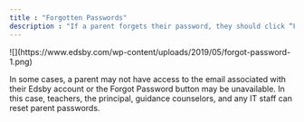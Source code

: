 ```yaml
---
title : "Forgotten Passwords"
description : "If a parent forgets their password, they should click “Forgot password?” on their Edsby login screen and follow the instructions on the screen."
---
```



<Frame>
![](https://www.edsby.com/wp-content/uploads/2019/05/forgot-password-1.png)
</Frame>

In some cases, a parent may not have access to the email associated with their Edsby account or the Forgot Password button may be unavailable. In this case, teachers, the principal, guidance counselors, and any IT staff can reset parent passwords.
